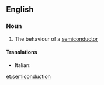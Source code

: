 ==English==

===Noun===
{{en-noun|-}}

# {{context|physics|lang=en}} The behaviour of a [[semiconductor]]

====Translations====
{{trans-top|The behaviour of a semiconductor}}
* Italian: {{t|it|semiconduzione|f}}
{{trans-mid}}
{{trans-bottom}}

[[et:semiconduction]]